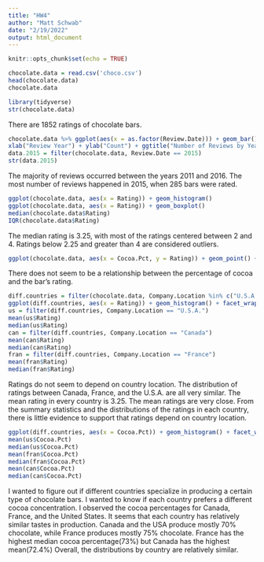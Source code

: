 ---
title: "HW4"
author: "Matt Schwab"
date: "2/19/2022"
output: html_document
---

```{r setup, include=FALSE}
knitr::opts_chunk$set(echo = TRUE)
```

```{r}
chocolate.data = read.csv('choco.csv')
head(chocolate.data)
chocolate.data

library(tidyverse)
str(chocolate.data)

```
There are 1852 ratings of chocolate bars.

```{r}
chocolate.data %>% ggplot(aes(x = as.factor(Review.Date))) + geom_bar() +
xlab("Review Year") + ylab("Count") + ggtitle("Number of Reviews by Year")
data.2015 = filter(chocolate.data, Review.Date == 2015)
str(data.2015)
```
The majority of reviews occurred between the years 2011 and 2016. The most number of reviews happened in 2015, when 285 bars were rated.

```{r}
ggplot(chocolate.data, aes(x = Rating)) + geom_histogram()
ggplot(chocolate.data, aes(x = Rating)) + geom_boxplot()
median(chocolate.data$Rating)
IQR(chocolate.data$Rating)
```
The median rating is 3.25, with most of the ratings centered between 2 and 4. Ratings below 2.25 and greater than 4 are considered outliers.


```{r}
ggplot(chocolate.data, aes(x = Cocoa.Pct, y = Rating)) + geom_point() + geom_jitter()

```

There does not seem to be a relationship between the percentage of cocoa and the bar's rating. 

```{r}
diff.countries = filter(chocolate.data, Company.Location %in% c("U.S.A.", "France", "Canada"))
ggplot(diff.countries, aes(x = Rating)) + geom_histogram() + facet_wrap(~Company.Location, scale = "free")
us = filter(diff.countries, Company.Location == "U.S.A.")
mean(us$Rating)
median(us$Rating)
can = filter(diff.countries, Company.Location == "Canada")
mean(can$Rating)
median(can$Rating)
fran = filter(diff.countries, Company.Location == "France")
mean(fran$Rating)
median(fran$Rating)
```
Ratings do not seem to depend on country location. The distribution of ratings between Canada, France, and the U.S.A. are all very similar. The mean rating in every country is 3.25. The mean ratings are very close. From the summary statistics and the distributions of the ratings in each country, there is little evidence to support that ratings depend on country location.

```{r}
ggplot(diff.countries, aes(x = Cocoa.Pct)) + geom_histogram() + facet_wrap(~Company.Location, scale = "free")
mean(us$Cocoa.Pct)
median(us$Cocoa.Pct)
mean(fran$Cocoa.Pct)
median(fran$Cocoa.Pct)
mean(can$Cocoa.Pct)
median(can$Cocoa.Pct)
```

I wanted to figure out if different countries specialize in producing a certain type of chocolate bars. I wanted to know if each country prefers a different cocoa concentration. I observed the cocoa percentages for Canada, France, and the United States. It seems that each country has relatively similar tastes in production. Canada and the USA produce mostly 70% chocolate, while France produces mostly 75% chocolate. France has the highest median cocoa percentage(73%) but Canada has the highest mean(72.4%) Overall, the distributions by country are relatively similar. 
